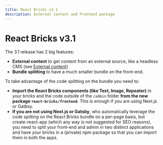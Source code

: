 ```yaml
---
title: React Bricks v3.1
description: External content and Frontend package
---
```


# React Bricks v3.1

The 3.1 release has 2 big features:

- **External content** to get content from an external source, like a headless CMS (see [External content](/docs/bricks/external-content))
- **Bundle splitting** to have a much smaller bundle on the front-end.

To take advantage of the code splitting on the bundle you need to:

- **Import the React Bricks components (like Text, Image, Repeater)** in your bricks and the code outside of the `/admin` folder **from the new package `react-bricks/frontend`**. This is enough if you are using Next.js or Gatbsy.
- **If you are not using Next.js or Gatsby**, who automatically leverage the code spitting on the React Bricks bundle on a per-page basis, but create-react-app (which any way is not suggested for SEO reasons), you need to split your front-end and admin in two distinct applications and have your bricks in a (private) npm package so that you can import them in both the apps.
